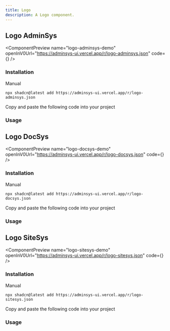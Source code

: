 ```yaml
---
title: Logo
description: A Logo component.
---
```


## Logo AdminSys

<ComponentPreview
  name="logo-adminsys-demo"
  openInV0Url="https://adminsys-ui.vercel.app/r/logo-adminsys.json"
  code={<ComponentSource name="logo-adminsys-demo" />}
/>

### Installation

<Tabs className="gap-0" defaultValue="cli">

<TabsList>
  <TabsTriggerShadcnCLI />
  <TabsTrigger className="cursor-pointer" value="manual">Manual</TabsTrigger>
</TabsList>

<TabsContent value="cli" className="[&>figure]:mb-0">

```package-install
npx shadcn@latest add https://adminsys-ui.vercel.app/r/logo-adminsys.json
```

</TabsContent>

<TabsContent value="manual">

<Steps>

<Step>Copy and paste the following code into your project</Step>

<ComponentSource
  name="logo-adminsys"
/>

</Steps>

</TabsContent>

</Tabs>

### Usage

<ComponentSource
  name="logo-adminsys-demo"
  codeCollapsible
/>

## Logo DocSys

<ComponentPreview
  name="logo-docsys-demo"
  openInV0Url="https://adminsys-ui.vercel.app/r/logo-docsys.json"
  code={<ComponentSource name="logo-docsys-demo" />}
/>

### Installation

<Tabs className="gap-0" defaultValue="cli">

<TabsList>
  <TabsTriggerShadcnCLI />
  <TabsTrigger className="cursor-pointer" value="manual">Manual</TabsTrigger>
</TabsList>

<TabsContent value="cli" className="[&>figure]:mb-0">

```package-install
npx shadcn@latest add https://adminsys-ui.vercel.app/r/logo-docsys.json
```

</TabsContent>

<TabsContent value="manual">

<Steps>

<Step>Copy and paste the following code into your project</Step>

<ComponentSource
  name="logo-docsys"
/>

</Steps>

</TabsContent>

</Tabs>

### Usage

<ComponentSource
  name="logo-docsys-demo"
  codeCollapsible
/>

## Logo SiteSys

<ComponentPreview
  name="logo-sitesys-demo"
  openInV0Url="https://adminsys-ui.vercel.app/r/logo-sitesys.json"
  code={<ComponentSource name="logo-sitesys-demo" />}
/>

### Installation

<Tabs className="gap-0" defaultValue="cli">

<TabsList>
  <TabsTriggerShadcnCLI />
  <TabsTrigger className="cursor-pointer" value="manual">Manual</TabsTrigger>
</TabsList>

<TabsContent value="cli" className="[&>figure]:mb-0">

```package-install
npx shadcn@latest add https://adminsys-ui.vercel.app/r/logo-sitesys.json
```

</TabsContent>

<TabsContent value="manual">

<Steps>

<Step>Copy and paste the following code into your project</Step>

<ComponentSource
  name="logo-sitesys"
/>

</Steps>

</TabsContent>

</Tabs>

### Usage

<ComponentSource
  name="logo-sitesys-demo"
  codeCollapsible
/>
